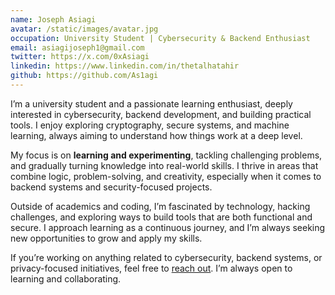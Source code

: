 ```yaml
---
name: Joseph Asiagi
avatar: /static/images/avatar.jpg
occupation: University Student | Cybersecurity & Backend Enthusiast
email: asiagijoseph1@gmail.com
twitter: https://x.com/0xAsiagi
linkedin: https://www.linkedin.com/in/thetalhatahir
github: https://github.com/As1agi
---
```


I’m a university student and a passionate learning enthusiast, deeply interested in cybersecurity, backend development, and building practical tools. I enjoy exploring cryptography, secure systems, and machine learning, always aiming to understand how things work at a deep level.

My focus is on **learning and experimenting**, tackling challenging problems, and gradually turning knowledge into real-world skills. I thrive in areas that combine logic, problem-solving, and creativity, especially when it comes to backend systems and security-focused projects.

Outside of academics and coding, I’m fascinated by technology, hacking challenges, and exploring ways to build tools that are both functional and secure. I approach learning as a continuous journey, and I’m always seeking new opportunities to grow and apply my skills.

If you’re working on anything related to cybersecurity, backend systems, or privacy-focused initiatives, feel free to [reach out](https://forms.gle/xzNLePfdqVGFB9HF6). I’m always open to learning and collaborating.
